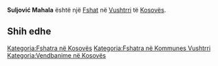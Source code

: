 {{Fshat në Kosovës
 | Emri                = Suljović Mahala
| srp_N_name = Suljović Mahala
| srp_N_FULL_NAME_RO = Suljović Mahala
| srp_N_FULL_NAME_ND_RO = Suljovic Mahala
| srp_N_SORT_NAME_RG = SULJOVICMAHALA
| srp_N_FULL_NAME_RG = Suljović Mahala
| srp_N_FULL_NAME_ND_RG = Suljovic Mahala

 | Emri (Rasa dhanore) = 
 | Figura              = 
 | Shteti              = Kosovo
 | Komuna              = Vushtrri
 | Kodi postar         = 
 | Sipërfaqja          = 

 | Popullsia           = 

 | Regj. i popullsisë  = 
 | Dend. e popullsisë  = 
 | Faqja zyrtare       = 
 <!--- Koordinatat ----> 
 | Gjerësia            = 42.777372
 | Gjatësia            = 21.04568
 | Lartësia            = 
}}
'''Suljović Mahala''' është një [[Fshat]] në [[Vushtrri]] të [[Kosovës]].

<!-- == Gjeografia == -->
<!-- == Historia == -->
<!-- == Demografia == -->
== Shih edhe ==
{{Komuna Vushtrri}}
{{Kosovo-Administrata-Cung}}

[[Kategoria:Fshatra në Kosovës]]
[[Kategoria:Fshatra në Kommunes Vushtrri]]
[[Kategoria:Vendbanime në Kosovës]]